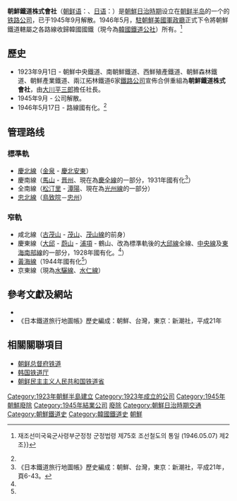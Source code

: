 '''朝鮮鐵道株式會社'''（[[朝鲜语|朝鲜语]]：{{lang|ko|조선철도주식회사；朝鮮鐵道株式會社}}、[[日语|日语]]：{{lang|ja|朝鮮鉄道株式会社；ちょうせんてつどう}}）是[[朝鮮日治時期|朝鮮日治時期]]设立在[[朝鲜半岛|朝鲜半岛]]的一个的[[铁路公司|铁路公司]]，已于1945年9月解散。1946年5月，[[駐朝鮮美國陸軍司令部軍政廳|駐朝鮮美國軍政廳]]正式下令將朝鮮鐵道轄屬之各路線收歸韓國國鐵（現今為[[韓國鐵道公社|韓國鐵道公社]]）所有。<ref name="國有化">{{S|:ko:군정법령 제75호|군정법령 제75호{{!}}재조선미국육군사령부군정청 군정법령 제75호 조선철도의 통일 (1946.05.07) 제2조}}</ref>

==歷史==
*1923年9月1日 - 朝鮮中央鐵道、南朝鮮鐵道、西鮮殖產鐵道、朝鮮森林鐵道、朝鮮產業鐵道、兩江拓林鐵道6家[[鐵路公司|鐵路公司]]宣佈合併重組為'''朝鮮鐵道株式會社'''，由[[大川平三郎|大川平三郎]]擔任社長。
*1945年9月 - 公司解散。
*1946年5月17日 - 路線國有化。<ref name="國有化"/>

==管理路线==
===標準軌===
*[[慶北線|慶北線]]（[[金泉站_(慶尚北道)|金泉]] - [[安東站_(慶尚北道)|慶北安東]]）
*慶南線（[[馬山站|馬山]] - [[晋州站_(慶尚南道)|晋州]]、現在為[[慶全線|慶全線]]的一部分，1931年國有化<ref name="地圖帳">《日本鐵道旅行地圖帳》歷史編成：朝鮮、台灣，東京：新潮社，平成21年，頁6-43。</ref>）
*全南線（[[光州松汀站|松汀里]] - [[潭陽站|潭陽]]、現在為[[光州線|光州線]]的一部分）
*[[忠北線|忠北線]]（[[鳥致院站|鳥致院]]－[[忠州站|忠州]]）
===窄軌===
*咸北線（[[古茂山站|古茂山]] - [[茂山站|茂山]]、[[茂山線|茂山線]]的前身）
*慶東線（[[大邱站|大邱]] - [[太和江站|蔚山]] - [[浦項站|浦項]] - 鶴山、改為標準軌後的[[大邱線|大邱線]]全線、[[中央線_(韓國)|中央線]]及[[東海南部線|東海南部線]]的一部分，1928年國有化。<ref name="地圖帳"/>）
*[[黃海線|黃海線]]（1944年國有化<ref name="地圖帳"/>）
*京東線（現為[[水驪線|水驪線]]、[[水仁線|水仁線]]）

==參考文獻及網站==
{{Reflist}}
*{{lang|ja|『朝鮮交通回顧録』（鮮交会）}}
*《日本鐵道旅行地圖帳》歷史編成：朝鮮、台灣，東京：新潮社，平成21年
== 相關關聯項目 ==
* [[朝鲜总督府铁道|朝鲜总督府铁道]]
* [[韩国铁道厅|韩国铁道厅]]
* [[朝鲜民主主义人民共和国铁道省|朝鲜民主主义人民共和国铁道省]]
{{韓國鐵道史}}
{{朝鮮鐵道史}}
{{Portal bar|韓國|朝鮮|韓國鐵路|朝鮮鐵路|日本|歷史|鐵路}}
[[Category:1923年朝鮮半島建立|Category:1923年朝鮮半島建立]]
[[Category:1923年成立的公司|Category:1923年成立的公司]]
[[Category:1945年朝鮮廢除|Category:1945年朝鮮廢除]]
[[Category:1945年結業公司|Category:1945年結業公司]]
[[Category:朝鮮鐵路公司|廢除]]
[[Category:朝鮮日治時期交通|Category:朝鮮日治時期交通]]
[[Category:朝鮮鐵道史|Category:朝鮮鐵道史]]
[[Category:韓國鐵道史|Category:韓國鐵道史]]
[[Category:已不存在的日本鐵路公司|朝鮮]]